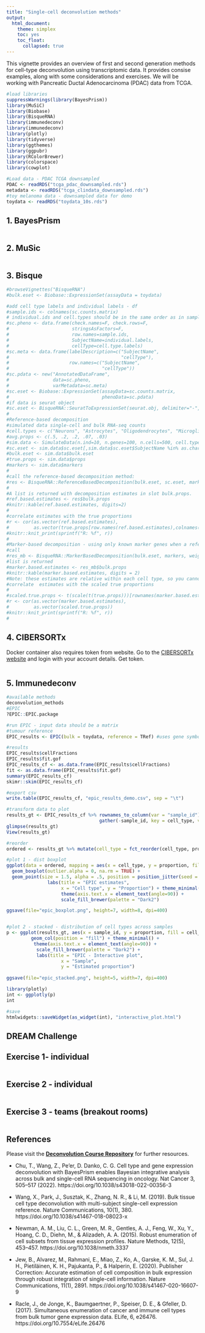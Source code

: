 ```yaml
---
title: "Single-cell deconvolution methods"
output:
  html_document:
    theme: simplex
    toc: yes
    toc_float:
      collapsed: true
---
```


This vignette provides an overview of first and second generation methods for cell-type deconvolution using transcriptomic data. It provides consise examples, along with some considerations and exercises. We will be working with Pancreatic Ductal Adenocarcinoma (PDAC) data from TCGA.

```r
#load libraries
suppressWarnings(library(BayesPrism))
library(MuSiC)
library(Biobase)
library(BisqueRNA)
library(immunedeconv)
library(immunedeconv)
library(plotly)
library(tidyverse)
library(ggthemes)
library(ggpubr)
library(RColorBrewer)
library(colorspace)
library(cowplot)
```

```r
#Load data - PDAC TCGA downsampled
PDAC <- readRDS("tcga_pdac_downsampled.rds")
metadata <- readRDS("tcga_clindata_downsampled.rds")
#toy melanoma data - downsampled data for demo
toydata <- readRDS("toydata_10s.rds")
```

## 1. BayesPrism
```r


```

## 2. MuSic
```r

```

## 3. Bisque
```r
#browseVignettes("BisqueRNA")
#bulk.eset <- Biobase::ExpressionSet(assayData = toydata)

#add cell type labels and individual labels - df
#sample.ids <- colnames(sc.counts.matrix)
# individual.ids and cell.types should be in the same order as in sample.ids
#sc.pheno <- data.frame(check.names=F, check.rows=F,
#                       stringsAsFactors=F,
#                       row.names=sample.ids,
#                       SubjectName=individual.labels,
#                       cellType=cell.type.labels)
#sc.meta <- data.frame(labelDescription=c("SubjectName",
#                                         "cellType"),
#                      row.names=c("SubjectName",
#                                  "cellType"))
#sc.pdata <- new("AnnotatedDataFrame",
#                data=sc.pheno,
#                varMetadata=sc.meta)
#sc.eset <- Biobase::ExpressionSet(assayData=sc.counts.matrix,
#                                  phenoData=sc.pdata)
#if data is seurat object
#sc.eset <- BisqueRNA::SeuratToExpressionSet(seurat.obj, delimiter="-", position=2, version="v3")
#
#Reference-based decomposition
#simulated data single-cell and bulk RNA-seq counts 
#cell.types <- c("Neurons", "Astrocytes", "Oligodendrocytes", "Microglia", "Endothelial Cells")
#avg.props <- c(.5, .2, .2, .07, .03)
#sim.data <- SimulateData(n.ind=10, n.genes=100, n.cells=500, cell.types=cell.types, avg.props=avg.props)
#sc.eset <- sim.data$sc.eset[,sim.data$sc.eset$SubjectName %in% as.character(6:10)]
#bulk.eset <- sim.data$bulk.eset
#true.props <- sim.data$props
#markers <- sim.data$markers
#
#call the reference-based decomposition method:
#res <- BisqueRNA::ReferenceBasedDecomposition(bulk.eset, sc.eset, markers=NULL, use.overlap=TRUE)
#
#A list is returned with decomposition estimates in slot bulk.props.
#ref.based.estimates <- res$bulk.props
#knitr::kable(ref.based.estimates, digits=2)
#
#correlate estimates with the true proportions
#r <- cor(as.vector(ref.based.estimates), 
#         as.vector(true.props[row.names(ref.based.estimates),colnames(ref.based.estimates)]))
#knitr::knit_print(sprintf("R: %f", r))
#
#Marker-based decomposition - using only known marker genes when a reference profile is not available
#call 
#res_mb <- BisqueRNA::MarkerBasedDecomposition(bulk.eset, markers, weighted=F)
#list is returned
#marker.based.estimates <- res_mb$bulk.props
#knitr::kable(marker.based.estimates, digits = 2)
#Note: these estimates are relative within each cell type, so you cannot immediately compare abundance estimates between cell types
#correlate  estimates with the scaled true proportions
#
#scaled.true.props <- t(scale(t(true.props)))[rownames(marker.based.estimates),]
#r <- cor(as.vector(marker.based.estimates),
#         as.vector(scaled.true.props))
#knitr::knit_print(sprintf("R: %f", r))
#
```

## 4. CIBERSORTx 
Docker container also requires token from website. Go to the [CIBERSORTx website](https://cibersortx.stanford.edu/) and login with your account details. Get token.

```r

```


## 5. Immunedeconv 

```r

#available methods
deconvolution_methods
#EPIC
?EPIC::EPIC.package

#run EPIC - input data should be a matrix
#tumour reference
EPIC_results <- EPIC(bulk = toydata, reference = TRef) #uses gene symbols

#results
EPIC_results$cellFractions
EPIC_results$fit.gof
EPIC_results_cf <- as.data.frame(EPIC_results$cellFractions)
fit <- as.data.frame(EPIC_results$fit.gof)
summary(EPIC_results_cf)
skimr::skim(EPIC_results_cf)

#export csv
write.table(EPIC_results_cf, "epic_results_demo.csv", sep = "\t") 

#transform data to plot 
results_gt <- EPIC_results_cf %>% rownames_to_column(var = "sample_id") %>% 
                                  gather(-sample_id, key = cell_type, value = proportion) 
glimpse(results_gt)
View(results_gt)

#reorder 
ordered <- results_gt %>% mutate(cell_type = fct_reorder(cell_type, proportion))

#plot 1 - dist boxplot 
ggplot(data = ordered, mapping = aes(x = cell_type, y = proportion, fill = cell_type)) + 
  geom_boxplot(outlier.alpha = 0, na.rm = TRUE) + 
  geom_point(size = 1.5, alpha = .5, position = position_jitter(seed = 1, width = .22)) + 
               labs(title = "EPIC estimates", 
                    x = "Cell type", y = "Proportion") + theme_minimal() + 
                    theme(axis.text.x = element_text(angle=90)) + 
                    scale_fill_brewer(palette = "Dark2") 

ggsave(file="epic_boxplot.png", height=7, width=8, dpi=400)


#plot 2 - stacked - distribution of cell types across samples
p <- ggplot(results_gt, aes(x = sample_id, y = proportion, fill = cell_type)) +
         geom_col(position = "fill") + theme_minimal() + 
          theme(axis.text.x = element_text(angle=90)) +  
           scale_fill_brewer(palette = "Dark2") +
           labs(title = "EPIC - Interactive plot", 
                    x = "Sample", 
                    y = "Estimated proportion") 
  
ggsave(file="epic_stacked.png", height=5, width=7, dpi=400)

library(plotly)
int <- ggplotly(p)
int

#save
htmlwidgets::saveWidget(as_widget(int), "interactive_plot.html")
```

## DREAM Challenge

##  Exercise 1- individual
```r

```

##  Exercise 2 - individual
```r

```

##  Exercise 3 - teams (breakout rooms)
```r

```



## References



Please visit the [**Deconvolution Course Repository**](https://github.com/estefvazquez/scDeconvolution_course) for further resources.  



- Chu, T., Wang, Z., Pe’er, D. Danko, C. G. Cell type and gene expression deconvolution with BayesPrism enables Bayesian integrative analysis across bulk and single-cell RNA sequencing in oncology. Nat Cancer 3, 505–517 (2022). https://doi.org/10.1038/s43018-022-00356-3  

- Wang, X., Park, J., Susztak, K., Zhang, N. R., & Li, M. (2019). Bulk tissue cell type deconvolution with multi-subject single-cell expression reference. Nature Communications, 10(1), 380. https://doi.org/10.1038/s41467-018-08023-x  

- Newman, A. M., Liu, C. L., Green, M. R., Gentles, A. J., Feng, W., Xu, Y., Hoang, C. D., Diehn, M., & Alizadeh, A. A. (2015). Robust enumeration of cell subsets from tissue expression profiles. Nature Methods, 12(5), 453–457. https://doi.org/10.1038/nmeth.3337  

- Jew, B., Alvarez, M., Rahmani, E., Miao, Z., Ko, A., Garske, K. M., Sul, J. H., Pietiläinen, K. H., Pajukanta, P., & Halperin, E. (2020). Publisher Correction: Accurate estimation of cell composition in bulk expression through robust integration of single-cell information. Nature Communications, 11(1), 2891. https://doi.org/10.1038/s41467-020-16607-9  

- Racle, J., de Jonge, K., Baumgaertner, P., Speiser, D. E., & Gfeller, D. (2017). Simultaneous enumeration of cancer and immune cell types from bulk tumor gene expression data. ELife, 6, e26476. https://doi.org/10.7554/eLife.26476  








